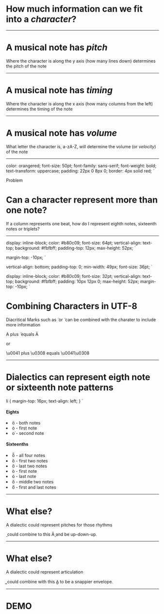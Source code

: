 

# How much information can we fit into a *character*?

---

# A musical note has *pitch*

Where the character is along the y axis (how many lines down) determines the pitch of the note

---

# A musical note has *timing*

Where the character is along the x axis (how many columns from the left) determines the timing of the note

---

# A musical note has *volume*

What letter the character is, a-zA-Z, will determine the volume (or _velocity_) of the note

---

  color: orangered;
  font-size: 50pt;
  font-family: sans-serif;
  font-weight: bold;
  text-transform: uppercase;
  padding: 22px 0 8px 0;
  border: 4px solid red;
`

<Problem>Problem</Problem>

# Can a character represent more than one note?

If a column represents one beat, how do I represent eighth notes, sixteenth notes or triplets?

---

  display: inline-block;
  color: #b80c09;
  font-size: 64pt;
  vertical-align: text-top;
  background: #fbfbff;
  padding-top: 12px;
  max-height: 52px;
`

  margin-top: -10px;
`

  vertical-align: bottom;
  padding-top: 0;
  min-width: 49px;
  font-size: 36pt;
`

  display: inline-block;
  color: #b80c09;
  font-size: 32pt;
  vertical-align: text-top;
  background: #fbfbff;
  padding: 10px 12px 0;
  max-height: 52px;
  margin-top: -10px;
`

# Combining Characters in UTF-8

Diacritical Marks such as <Mark> ̈</Mark> or <Mark> ̃</Mark> can be combined with the charater to include more information

<Char>A</Char> plus <CharMark> ̈</CharMark> equals <Char>Ä</Char>

or

<Char>\u0041</Char> plus <Char>\u0308</Char> equals <Char>\u0041\u0308</Char>

---

# Dialectics can represent eigth note or sixteenth note patterns

  li {
    margin-top: 16px;
    text-align: left;
  }
`

#### Eights

<MarkList>
<li><Char>ö</Char> - both notes</li>
<li><Char>ȯ</Char> - first note</li>
<li><Char>o͘</Char> - second note</li>
</MarkList>

#### Sixteenths

<MarkList>
<li><Char>ȍ̋</Char> - all four notes</li>
<li><Char>ȍ</Char> - first two notes</li>
<li><Char>ő</Char> - last two notes</li>
<li><Char>ò</Char> - first note</li>
<li><Char>ó</Char> - last note</li>
<li><Char>o̎</Char> - middle two notes</li>
<li><Char>o͆</Char> - first and last notes</li>
</MarkList>

---

# What else?

A dialectic could represent pitches for those rhythms

<BottomMark> ̬</BottomMark> could combine to this <Char>Ä̬</Char> and be up-down-up.

---

# What else?

A dialectic could represent articulation

<BottomMark> ̻</BottomMark> could combine with this <Char>A̻</Char> to be a snappier envelope.

---

# DEMO


